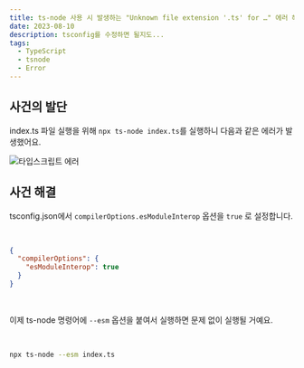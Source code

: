 ```yaml
---
title: ts-node 사용 시 발생하는 "Unknown file extension '.ts' for …" 에러 해결하기
date: 2023-08-10
description: tsconfig를 수정하면 될지도...
tags:
  - TypeScript
  - tsnode
  - Error
---
```


## 사건의 발단

index.ts 파일 실행을 위해 `npx ts-node index.ts`를 실행하니 다음과 같은 에러가 발생했어요.

![타입스크립트 에러](./error.png)

## 사건 해결

tsconfig.json에서 `compilerOptions.esModuleInterop` 옵션을 `true` 로 설정합니다.

<br />

```json title=package.json
{
  "compilerOptions": {
    "esModuleInterop": true
  }
}
```

<br />

이제 ts-node 명령어에 `--esm` 옵션을 붙여서 실행하면 문제 없이 실행될 거예요.

<br />

```bash
npx ts-node --esm index.ts
```
